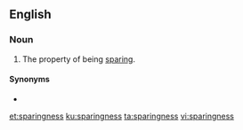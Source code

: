 ==English==

===Noun===
{{en-noun|-}}

# The property of being [[sparing]].

====Synonyms====
* {{l|en|frugality}}

[[et:sparingness]]
[[ku:sparingness]]
[[ta:sparingness]]
[[vi:sparingness]]
